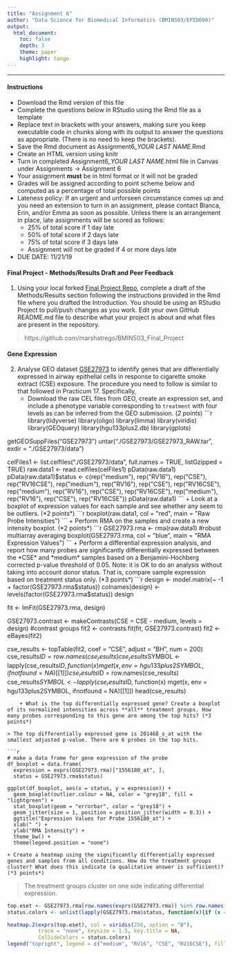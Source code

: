 ```yaml
---
title: "Assignment 6"
author: "Data Science for Biomedical Informatics (BMIN503/EPID600)"
output:
  html_document:
    toc: false 
    depth: 3 
    theme: paper 
    highlight: tango
---
```

***

#### Instructions

- Download the Rmd version of this file
- Complete the questions below in RStudio using the Rmd file as a template 
- Replace text in brackets with your answers, making sure you keep executable code in chunks along with its output to answer the questions as appropriate. (There is no need to keep the brackets).
- Save the Rmd document as Assignment6_*YOUR LAST NAME*.Rmd
- Create an HTML version using knitr
- Turn in completed Assignment6_*YOUR LAST NAME*.html file in Canvas under Assignments -> Assignment 6
- Your assignment **must** be in html format or it will not be graded
- Grades will be assigned according to point scheme below and computed as a percentage of total possible points
- Lateness policy: If an urgent and unforseen circumstance comes up and you need an extension to turn in an assignment, please contact Blanca, Erin, and/or Emma as soon as possible. Unless there is an arrangement in place, late assignments will be scored as follows: 
    - 25% of total score if 1 day late
    - 50% of total score if 2 days late
    - 75%  of total score if 3 days late
    - Assignment will not be graded if 4 or more days late
- DUE DATE: 11/21/19


#### Final Project - Methods/Results Draft and Peer Feedback

1. Using your local forked [Final Project Repo](https://github.com/HimesGroup/BMIN503_Final_Project), complete a draft of the Methods/Results section following the instructions provided in the Rmd file where you drafted the Introduction. You should be using an RStudio Project to pull/push changes as you work. Edit your own GitHub README.md file to describe what your project is about and what files are present in the repository.

> https://github.com/marshatrego/BMIN503_Final_Project

#### Gene Expression

2. Analyse GEO dataset [GSE27973](http://www.ncbi.nlm.nih.gov/geo/query/acc.cgi?acc=GSE27973) to identify genes that are differentially expressed in airway epithelial cells in response to cigarette smoke extract (CSE) exposure. The procedure you need to follow is similar to that followed in Practicum 17. Specifically,
    + Download the raw CEL files from GEO, create an expression set, and include a phenotype variable corresponding to `treatment` with four levels as can be inferred from the GEO submission.  (*2 points*)
```r
library(tidyverse)
library(oligo)
library(limma)
library(viridis)
library(GEOquery)
library(hgu133plus2.db)
library(gplots)

getGEOSuppFiles("GSE27973")
untar("./GSE27973/GSE27973_RAW.tar", exdir = "./GSE27973/data")

celFiles1 <- list.celfiles("./GSE27973/data", full.names = TRUE, listGzipped = TRUE)
raw.data1 <- read.celfiles(celFiles1)
pData(raw.data1)
pData(raw.data1)$status <- c(rep("medium"), 
                            rep("RV16"), 
                            rep("CSE"),
                            rep("RV16CSE"),
                            rep("medium"), 
                            rep("RV16"), 
                            rep("CSE"),
                            rep("RV16CSE"),
                            rep("medium"), 
                            rep("RV16"), 
                            rep("CSE"),
                            rep("RV16CSE"),
                            rep("medium"), 
                            rep("RV16"), 
                            rep("CSE"),
                            rep("RV16CSE"))
pData(raw.data1)
```
    + Look at a boxplot of expression values for each sample and see whether any seem to be outliers. (*2 points*)
```r
boxplot(raw.data1, col = "red", main = "Raw Probe Intensities")
```
    + Perform RMA on the samples and create a new intensity boxplot. (*2 points*)
```r
GSE27973.rma <- rma(raw.data1) #robust multiarray averaging
boxplot(GSE27973.rma, col = "blue", main = "RMA Expression Values")
```
    + Perform a differential expression analysis, and report how many probes are significantly differentially expressed between the *CSE* and *medium* samples based on a Benjamini-Hochberg corrected p-value threshold of 0.05. Note: it is OK to do an analysis without taking into account donor status. That is, compare sample expression based on treatment status only. (*3 points*)
```r
design <- model.matrix(~ -1 + factor(GSE27973.rma$status))
colnames(design) <- levels(factor(GSE27973.rma$status))
design

fit <- lmFit(GSE27973.rma, design)

GSE27973.contrast <- makeContrasts(CSE = CSE - medium, levels = design) #contrast groups
fit2 <- contrasts.fit(fit, GSE27973.contrast)
fit2 <- eBayes(fit2)

cse_results <- topTable(fit2, coef = "CSE", adjust = "BH", num = 200)
cse_results$ID = row.names(cse_results)
cse_results$SYMBOL <- lapply(cse_results$ID, function(x) mget(x, env = hgu133plus2SYMBOL, ifnotfound = NA)[[1]])
cse_results$ID = row.names(cse_results)
cse_results$SYMBOL <- lapply(cse_results$ID, function(x) mget(x, env = hgu133plus2SYMBOL, ifnotfound = NA)[[1]])
head(cse_results)
```
    + What is the top differentially expressed gene? Create a boxplot of its normalized intensities across **all** treatment groups. How many probes corresponding to this gene are among the top hits? (*3 points*)
    
> The top differentially expressed gene is 201468_s_at with the smallest adjusted p-value. There are 6 probes in the top hits. 

```r

# make a data frame for gene expression of the probe
df_boxplot = data.frame(
  expression = exprs(GSE27973.rma)["1556180_at", ],
  status = GSE27973.rma$status)

ggplot(df_boxplot, aes(x = status, y = expression)) +
  geom_boxplot(outlier.colour = NA, color = "grey18", fill = "lightgreen") +
  stat_boxplot(geom = "errorbar", color = "grey18") +
  geom_jitter(size = 1, position = position_jitter(width = 0.3)) +
  ggtitle("Expression Values for Probe 1556180_at") +
  xlab(" ") +
  ylab("RMA Intensity") +
  theme_bw() +
  theme(legend.position = "none")
```
    + Create a heatmap using the significantly differentially expressed genes and samples from all conditions. How do the treatment groups cluster? What does this indicate (a qualitative answer is sufficient)? (*3 points*)
    
> The treatment groups cluster on one side indicating differential expression. 

```r
top.eset <- GSE27973.rma[row.names(exprs(GSE27973.rma)) %in% row.names(cse_results)]
status.colors <- unlist(lapply(GSE27973.rma$status, function(x){if (x == "medium") "green" else "blue"}))

heatmap.2(exprs(top.eset), col = viridis(256, option = "B"),
          trace = "none", keysize = 1.5, key.title = NA,
          ColSideColors = status.colors)
legend("topright", legend = c("medium", "RV16", "CSE", "RV16CSE"), fill = c("green", "blue")) 
```
    

